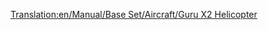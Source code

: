[[Translation:en/Manual/Base Set/Aircraft/Guru X2 Helicopter]]
{{hu/Manual/Base Set/Aircraft/Navbox Légi járművek}}
{{hu/Manual/Base Set/Aircraft/Helikopterek|Name=Guru X2 Helikopter
|Image=[[File:en/Manual/Base Set/Aircraft/GuruX2Helicopter.png|Guru X2 Helicopter]]
|Cost=34,863 (69,726)
|Speed=512 km/h (320 mph)
|Annual=2,165 (4,330)
|Designed=1997
|Lifespan=20
|Capacity=55 utas és 20 csomag levél
|Description=Ez a helikopter két helikopter-típust számláló alapkészletéből a második. Fiktív, de valószínűleg a Lockheed ihlette.
|Real-life=--
}}
